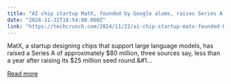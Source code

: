 ```yaml
---
title: "AI chip startup MatX, founded by Google alums, raises Series A at $300M+ valuation, sources say"
date: "2024-11-22T18:54:00.000Z"
link: "https://techcrunch.com/2024/11/22/ai-chip-startup-matx-founded-by-google-alums-raises-series-a-at-300m-valuation-sources-say/"
---
```


MatX, a startup designing chips that support large language models, has raised a Series A of approximately $80 million, three sources say, less than a year after raising its $25 million seed round.&#1...

[Read more](https://techcrunch.com/2024/11/22/ai-chip-startup-matx-founded-by-google-alums-raises-series-a-at-300m-valuation-sources-say/)
